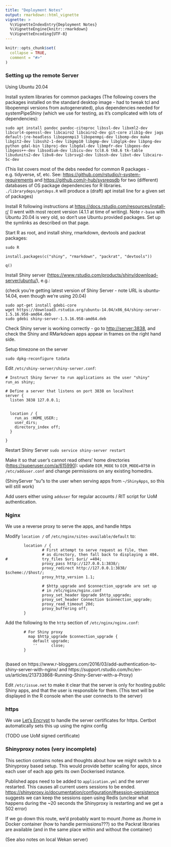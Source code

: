```yaml
---
title: "Deployment Notes"
output: rmarkdown::html_vignette
vignette: >
  %\VignetteIndexEntry{Deployment Notes}
  %\VignetteEngine{knitr::rmarkdown}
  %\VignetteEncoding{UTF-8}
---
```


```r
knitr::opts_chunk$set(
  collapse = TRUE,
  comment = "#>"
)
```


### Setting up the remote Server


Using Ubuntu 20.04

Install system libraries for common packages (The following covers the packages installed on the standard desktop image - had to tweak tcl and libopenmpi versions from autogenerated), plus dependencies needed for systemPipeShiny (which we use for testing, as it's complicated with lots of dependencies):

    sudo apt install pandoc pandoc-citeproc libssl-dev libxml2-dev libcurl4-openssl-dev libcairo2 libcairo2-dev git-core zlib1g-dev jags default-jre-headless libopenmpi3 libopenmpi-dev libomp-dev make libgit2-dev libssh2-1-dev libgmp10 libgmp-dev libglpk-dev libpng-dev python gdal-bin libproj-dev libgdal-dev libmpfr-dev libgeos-dev libgeos++-dev libsodium-dev libicu-dev tcl8.6 tk8.6 tk-table libudunits2-dev libv8-dev librsvg2-dev libssh-dev libxt-dev libcairo-5c-dev



(This list covers most of the debs needed for common R packages - e.g. tidyverse, sf, etc.
See: <https://github.com/rstudio/r-system-requirements> and <https://github.com/r-hub/sysreqsdb> for two (different) databases of OS package dependencies for R libraries. `./librarydeps/getdeps.R` will produce a (draft) apt install line for a given set of packages)


Install R following instructions at <https://docs.rstudio.com/resources/install-r/> (I went with most recent version (4.1.1 at time of writing). Note `r-base` with Ubuntu 20.04 is very old, so don't use Ubuntu provided packages. Set up the symlinks as described on that page.

Start R as root, and install shiny, rmarkdown, devtools and packrat packages:

`sudo R`

`install.packages(c("shiny", "rmarkdown", "packrat", "devtools"))`

`q()`

Install Shiny server (<https://www.rstudio.com/products/shiny/download-server/ubuntu/>), e.g.:

(check you're getting latest version of Shiny Server - note URL is ubuntu-14.04, even though we're using 20.04)

    sudo apt-get install gdebi-core
    wget https://download3.rstudio.org/ubuntu-14.04/x86_64/shiny-server-1.5.16.958-amd64.deb
    sudo gdebi shiny-server-1.5.16.958-amd64.deb

Check Shiny server is working correctly - go to <http://server:3838>, and check the Shiny and RMarkdown apps appear in frames on the right hand side.

Setup timezone on the server

`sudo dpkg-reconfigure tzdata`

Edit `/etc/shiny-server/shiny-server.conf`:

    # Instruct Shiny Server to run applications as the user "shiny"
    run_as shiny;

    # Define a server that listens on port 3838 on localhost
    server {
      listen 3838 127.0.0.1;


      location / {
        run_as :HOME_USER:;
        user_dirs;
        directory_index off;
      }

    }

Restart Shiny Server `sudo service shiny-server restart`

Make it so that user's cannot read others' home directories (<https://superuser.com/a/615990>): update `DIR_MODE` to `DIR_MODE=0750` in `/etc/adduser.conf` and change permissions on any existing homedirs.

(ShinyServer "su"s to the user when serving apps from `~/ShinyApps`, so this will still work)

Add users either using `adduser` for regular accounts / RIT script for UoM authentication.

### Nginx

We use a reverse proxy to serve the apps, and handle https

Modify `location /` of `/etc/nginx/sites-available/default` to:

```
        location / {
                # First attempt to serve request as file, then
                # as directory, then fall back to displaying a 404.
#               try_files $uri $uri/ =404;
                proxy_pass http://127.0.0.1:3838/;
                proxy_redirect http://127.0.0.1:3838/ $scheme://$host/;
                proxy_http_version 1.1;

                # $http_upgrade and $connection_upgrade are set up
                # in /etc/nginx/nginx.conf
                proxy_set_header Upgrade $http_upgrade;
                proxy_set_header Connection $connection_upgrade;
                proxy_read_timeout 20d;
                proxy_buffering off;
        }

```

Add the following to the `http` section of `/etc/nginx/nginx.conf`:


```
        # For Shiny proxy
          map $http_upgrade $connection_upgrade {
            default upgrade;
            ''      close;
        }


```

(based on https://www.r-bloggers.com/2016/03/add-authentication-to-shiny-server-with-nginx/ and https://support.rstudio.com/hc/en-us/articles/213733868-Running-Shiny-Server-with-a-Proxy)

Edit `/etc/issue.net` to make it clear that the server is only for hosting public Shiny apps, and that the user is responsible for them. (This text will be displayed in the R console when the user connects to the server)

### https

We use [Let's Encrypt](https://letsencrypt.org/getting-started/) to handle the 
server certificates for https.  Certbot automatically sets this up using the 
nginx config

(TODO use UoM signed certificate)


### Shinyproxy notes (very incomplete)

This section contains notes and thoughts about how we might switch to a Shinyproxy based setup. This would provide better scaling for apps, since each user of each app gets its own Dockerised instance.

Published apps need to be added to `application.yml` and the server restarted. This causes all current users sessions to be ended. <https://shinyproxy.io/documentation/configuration/#session-persistence> suggests we can keep the sessions open using Redis (unclear what happens during the \~20 seconds the Shinyproxy is restarting and we get a 502 error)

If we go down this route, we'd probably want to mount /home as /home in Docker container (how to handle permissions???) so the Packrat libraries are available (and in the same place within and without the container)

(See also notes on local Wekan server)
